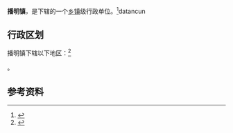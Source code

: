 {{中国乡级行政区|14/09/02/100/000}}

'''播明镇'''，是{{PRC admin/fullname|14/09/02/100/000|3}}下辖的一个[[乡镇|乡镇]]级行政单位。<ref>{{PRC admin/ref sgc|{{PRC admin/parent|14/09/02/100/000}}}}</ref>datancun

== 行政区划 ==

播明镇下辖以下地区：<ref>{{PRC admin/ref sgc|14/09/02/100/000}}</ref>

{{PRC admin/children|14/09/02/100/000}}。

== 参考资料 ==

{{reflist}}

{{行政区划小作品}}
{{PRC admin/navcat|14/09/02/100/000}}